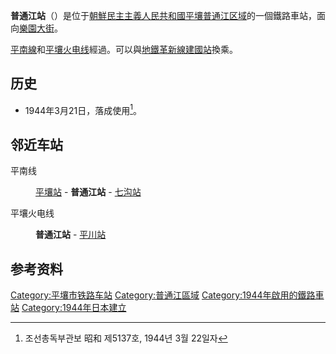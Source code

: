 {{朝鮮半島車站資訊
|公司色 = red
|文字色 = 
|站名 = 普通江站
|圖片 =
|pxl = 
|圖片說明 =
|前一站1 = [[平壤站|平壤]]
|前一站距離1 = 
|後一站距離1 = 
|後一站1 = [[七沟站|七沟]]
|所屬路線1 = [[平南线|平南线]]
|距離1 = 
|起點站1 = [[平壤站|平壤]]
|前一站2 = 
|前一站距離2 = 
|後一站距離2 = 3.7
|後一站2 = [[平川站_(平壤市)|平川]]
|所屬路線2 = [[平壤火电线|平壤火电线]]
|距離2 = 0.0
|起點站2 = 普通江
|諺文 = 보통강역
|朝鮮漢字 = 普通江驛
|文觀部式 = Botonggang-yeok
|馬-賴式 = Pot'onggang-yŏk
|副站名 = 
|車站編號 = 
|停站路線數 = 2
|所屬公司 = 
|所在地 =[[平壤|平壤]][[普通江区域|普通江区域]]
|車站構造 = 地面车站
|月台配置 = 
|啟用年月日 =1944年3月21日
|廢站年月日 = 
|上下車人次 = 
|統計年度 = 
|轉車 = 
|備註 = 
|全寬備註 = 
}}

'''普通江站'''（{{kor|諺=보통강역|漢=普通江驛|羅=Pot'onggang yŏk|f=y}}）是位于[[朝鮮民主主義人民共和國|朝鮮民主主義人民共和國]][[平壤|平壤]][[普通江区域|普通江区域]]的一個鐵路車站，面向[[樂園大街|樂園大街]]。

[[平南線|平南線]]和[[平壤火电线|平壤火电线]]經過。可以與[[平壤地鐵|地鐵]][[革新線|革新線]][[建国站_(平壤市)|建國站]]換乘。

==历史==
*1944年3月21日，落成使用<ref>조선총독부관보 昭和 제5137호, 1944년 3월 22일자</ref>。

==邻近车站==
平南线
:[[平壤站|平壤站]] - '''普通江站''' - [[七沟站|七沟站]]
平壤火电线
:'''普通江站''' - [[平川站_(平壤市)|平川站]]

==参考资料==
{{reflist}}

{{朝鲜铁路小作品}}
{{平南线}}
{{平壤火电线}}

{{DEFAULTSORT:Botonggang}}
[[Category:平壤市铁路车站|Category:平壤市铁路车站]]
[[Category:普通江區域|Category:普通江區域]]
[[Category:1944年啟用的鐵路車站|Category:1944年啟用的鐵路車站]]
[[Category:1944年日本建立|Category:1944年日本建立]]